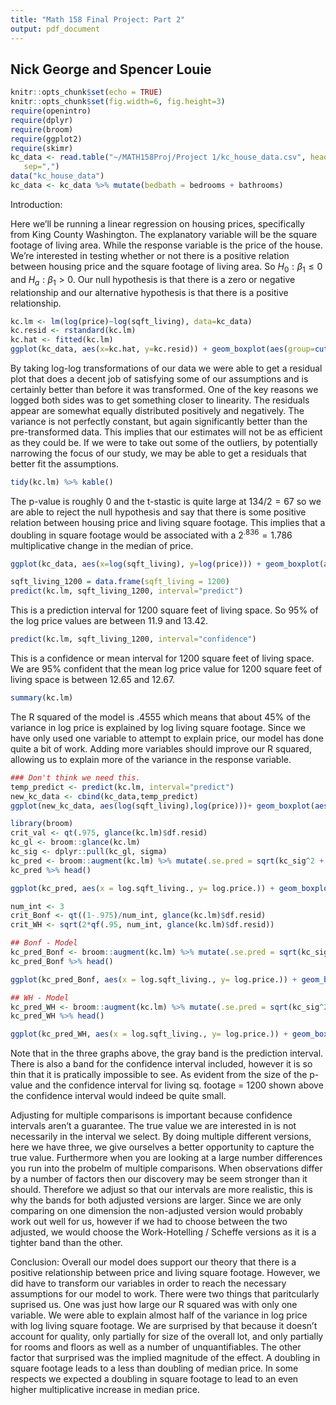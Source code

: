 ```yaml
---
title: "Math 158 Final Project: Part 2"
output: pdf_document
---
```

## Nick George and Spencer Louie 
```r
knitr::opts_chunk$set(echo = TRUE)
knitr::opts_chunk$set(fig.width=6, fig.height=3)
require(openintro)
require(dplyr)
require(broom)
require(ggplot2)
require(skimr)
kc_data <- read.table("~/MATH158Proj/Project 1/kc_house_data.csv", header=TRUE,
   sep=",")
data("kc_house_data")
kc_data <- kc_data %>% mutate(bedbath = bedrooms + bathrooms)

```

Introduction:

Here we'll be running a linear regression on housing prices, specifically from King County Washington. The explanatory variable will be the square footage of living area. While the response variable is the price of the house. 
We're interested in testing whether or not there is a positive relation between housing price and the square footage of living area. So $H_0: \beta_1\leq0$ and $H_a: \beta_1>0$. Our null hypothesis is that there is a zero or negative relationship and our alternative hypothesis is that there is a positive relationship.
```r
kc.lm <- lm(log(price)~log(sqft_living), data=kc_data)
kc.resid <- rstandard(kc.lm)
kc.hat <- fitted(kc.lm)
ggplot(kc_data, aes(x=kc.hat, y=kc.resid)) + geom_boxplot(aes(group=cut_width(kc.hat, .5))) + labs(x = "Fitted Values", y = "Std. Residuals", title = "Residual Plot")
```
By taking log-log transformations of our data we were able to get a residual plot that does a decent job of satisfying some of our assumptions and is certainly better than before it was transformed. One of the key reasons we logged both sides was to get something closer to linearity. The residuals appear are somewhat equally distributed positively and negatively. The variance is not perfectly constant, but again significantly better than the pre-transformed data. This implies that our estimates will not be as efficient as they could be. If we were to take out some of the outliers, by potentially narrowing the focus of our study, we may be able to get a residuals that better fit the assumptions.

```r
tidy(kc.lm) %>% kable()
```

The p-value is roughly 0 and the t-stastic is quite large at $134/2 = 67$ so we are able to reject the null hypothesis and say that there is some positive relation between housing price and living square footage. This implies that a doubling in square footage would be associated with a $2^.836 = 1.786$ multiplicative change in the median of price. 

```r
ggplot(kc_data, aes(x=log(sqft_living), y=log(price))) + geom_boxplot(aes(group=cut_width(log(sqft_living), .5))) + labs(x="Living Sq. Footage", y="Price", title="Price vs. Living Sq. Footage", subtitle="Note: The natural log has been take of both variabes.")
```


```r
sqft_living_1200 = data.frame(sqft_living = 1200)
predict(kc.lm, sqft_living_1200, interval="predict") 
```
This is a prediction interval for 1200 square feet of living space. So 95% of the log price values are between 11.9 and 13.42. 

```r
predict(kc.lm, sqft_living_1200, interval="confidence")
```
This is a confidence or mean interval for 1200 square feet of living space. We are 95% confident that the mean log price value for 1200 square feet of living space is between 12.65 and 12.67. 

```r
summary(kc.lm)

```

The R squared of the model is .4555 which means that about 45% of the variance in log price is explained by log living square footage. Since we have only used one variable to attempt to explain price, our model has done quite a bit of work. Adding more variables should improve our R squared, allowing us to explain more of the variance in the response variable. 

```r
### Don't think we need this. 
temp_predict <- predict(kc.lm, interval="predict")
new_kc_data <- cbind(kc_data,temp_predict)
ggplot(new_kc_data, aes(log(sqft_living),log(price)))+ geom_boxplot(aes(group=cut_width(log(sqft_living), .5))) +geom_line(aes(y=lwr),color="red",linetype="dashed")+geom_line(aes(y=upr), color="red", linetype="dashed") + geom_smooth(method=lm, se=TRUE, level=.95) ## Can't get a band for confidence interval to show up even though the code is correct. 
```


```r

library(broom)
crit_val <- qt(.975, glance(kc.lm)$df.resid)
kc_gl <- broom::glance(kc.lm)
kc_sig <- dplyr::pull(kc_gl, sigma)
kc_pred <- broom::augment(kc.lm) %>% mutate(.se.pred = sqrt(kc_sig^2 + .se.fit^2)) %>% mutate(lower_PI = .fitted - crit_val*.se.pred, upper_PI = .fitted + crit_val*.se.pred, lower_CI = .fitted - crit_val*.se.fit, upper_CI = .fitted + crit_val * .se.fit)
kc_pred %>% head()
```

```r
ggplot(kc_pred, aes(x = log.sqft_living., y= log.price.)) + geom_boxplot(aes(group=cut_width(log.sqft_living., .5))) + stat_smooth(method="lm", se=FALSE) + geom_ribbon(aes(ymin = lower_PI, ymax= upper_PI), alpha=.2) + geom_ribbon(data = kc_pred, aes(ymin = lower_CI, ymax= upper_CI), alpha = .2, fill= "red") + labs(x="Living Sq. Footage", y="Price", title="Price vs. Living Sq. Footage (Non-Adj. Bands)", subtitle="Note: The natural log has been take of both variabes.")
```

```r
num_int <- 3
crit_Bonf <- qt((1-.975)/num_int, glance(kc.lm)$df.resid)
crit_WH <- sqrt(2*qf(.95, num_int, glance(kc.lm)$df.resid))
```

```r
## Bonf - Model
kc_pred_Bonf <- broom::augment(kc.lm) %>% mutate(.se.pred = sqrt(kc_sig^2 + .se.fit^2)) %>% mutate(lower_PI = .fitted - crit_Bonf*.se.pred, upper_PI = .fitted + crit_Bonf*.se.pred, lower_CI = .fitted - crit_Bonf*.se.fit, upper_CI = .fitted + crit_Bonf * .se.fit)
kc_pred_Bonf %>% head()
```

```r
ggplot(kc_pred_Bonf, aes(x = log.sqft_living., y= log.price.)) + geom_boxplot(aes(group=cut_width(log.sqft_living., .5))) + stat_smooth(method="lm", se=FALSE) + geom_ribbon(aes(ymin = lower_PI, ymax= upper_PI), alpha=.2) + geom_ribbon(data = kc_pred_Bonf, aes(ymin = lower_CI, ymax= upper_CI), alpha = .2, fill= "red") + labs(x="Living Sq. Footage", y="Price", title="Price vs. Living Sq. Footage (Bonferonni Bands)", subtitle="Note: The natural log has been take of both variabes.")

```

```r
## WH - Model
kc_pred_WH <- broom::augment(kc.lm) %>% mutate(.se.pred = sqrt(kc_sig^2 + .se.fit^2)) %>% mutate(lower_PI = .fitted - crit_WH*.se.pred, upper_PI = .fitted + crit_WH*.se.pred, lower_CI = .fitted - crit_WH*.se.fit, upper_CI = .fitted + crit_WH * .se.fit)
kc_pred_WH %>% head()
```

```r
ggplot(kc_pred_WH, aes(x = log.sqft_living., y= log.price.)) + geom_boxplot(aes(group=cut_width(log.sqft_living., .5))) + stat_smooth(method="lm", se=FALSE) + geom_ribbon(aes(ymin = lower_PI, ymax= upper_PI), alpha=.2) + geom_ribbon(data = kc_pred_WH, aes(ymin = lower_CI, ymax= upper_CI), alpha = .2, fill= "red") + labs(x="Living Sq. Footage", y="Price", title="Price vs. Living Sq. Footage (Working-Hotelling Bands)", subtitle="Note: The natural log has been take of both variabes.")
```

Note that in the three graphs above, the gray band is the prediction interval. There is also a band for the confidence interval included, however it is so thin that it is pratically impossible to see. As evident from the size of the p-value and the confidence interval for living sq. footage = 1200 shown above the confidence interval would indeed be quite small. 

Adjusting for multiple comparisons is important because confidence intervals aren't a guarantee. The true value we are interested in is not necessarily in the interval we select. By doing multiple different versions, here we have three, we give ourselves a better opportunity to capture the true value. Furthermore when you are looking at a large number differences you run into the probelm of multiple comparisons. When observations differ by a number of factors then our discovery may be seem stronger than it should. Therefore we adjust so that our intervals are more realistic, this is why the bands for both adjusted versions are larger. Since we are only comparing on one dimension the non-adjusted version would probably work out well for us, however if we had to choose between the two adjusted, we would choose the Work-Hotelling / Scheffe versions as it is a tighter band than the other. 

Conclusion:
Overall our model does support our theory that there is a positive relationship between price and living square footage. However, we did have to transform our variables in order to reach the necessary assumptions for our model to work. There were two things that paritcularly suprised us. One was just how large our R squared was with only one variable. We were able to explain almost half of the variance in log price with log living square footage. We are surprised by that because it doesn't account for quality, only partially for size of the overall lot, and only partially for rooms and floors as well as a number of unquantifiables. The other factor that surprised was the implied magnitude of the effect. A doubling in square footage leads to a less than doubling of median price. In some respects we expected a doubling in square footage to lead to an even higher multiplicative increase in median price. 